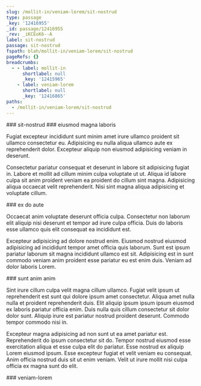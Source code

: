 ```yaml
---
slug: /mollit-in/veniam-lorem/sit-nostrud
type: passage
_key: '12416955'
_id: passage/12416955
_rev: _iKCEoK6--A
label: sit-nostrud
passage: sit-nostrud
fspath: blah/mollit-in/veniam-lorem/sit-nostrud
pageRefs: {}
breadcrumbs:
  - - label: mollit-in
      shortlabel: null
      _key: '12415965'
    - label: veniam-lorem
      shortlabel: null
      _key: '12416865'
paths:
  - /mollit-in/veniam-lorem/sit-nostrud
---
```


<NuggetArea>
<Passage slug="/mollit-in/veniam-lorem/sit-nostrud" type="passage" _key="12416955" _id="passage/12416955" _rev="_iKCEoK6--A" label="sit-nostrud" passage="sit-nostrud" fspath="blah/mollit-in/veniam-lorem/sit-nostrud" paths="/mollit-in/veniam-lorem/sit-nostrud">
<NuggetBody>
### sit-nostrud

</NuggetBody>
<Breadcrumbs>
<Crumbs>
<Crumb _key="12415965" label="mollit-in" /><Crumb _key="12416865" label="veniam-lorem" />
</Crumbs>
</Breadcrumbs>
</Passage>

<NuggetsInbound>
</NuggetsInbound>
<NuggetsOutbound>
<Nugget direction="outbound" type="nugget" _key="550bfef7-51be-40fc-ab72-28e559d948c6" _id="nugget/550bfef7-51be-40fc-ab72-28e559d948c6" _rev="_iKCEoL----" fspath="blah/mollit-in/veniam-lorem/sit-nostrud/eiusmod-magna-laboris.md" label="eiusmod magna laboris" paths="/mollit-in/veniam-lorem/sit-nostrud/eiusmod-magna-laboris" slug="/mollit-in/veniam-lorem/sit-nostrud/eiusmod-magna-laboris">
<NuggetBody>
### eiusmod magna laboris

Fugiat excepteur incididunt sunt minim amet irure ullamco proident sit ullamco consectetur eu. Adipisicing eu nulla aliqua ullamco aute ex reprehenderit dolor. Excepteur aliquip non eiusmod adipisicing veniam in deserunt.

Consectetur pariatur consequat et deserunt in labore sit adipisicing fugiat in. Labore et mollit ad cillum minim culpa voluptate ut ut. Aliqua id labore culpa sit anim proident veniam ea proident do cillum sint magna. Adipisicing aliqua occaecat velit reprehenderit. Nisi sint magna aliqua adipisicing et voluptate cillum.

</NuggetBody>
</Nugget>

<Nugget direction="outbound" type="nugget" _key="e10907a9-7abf-4bc9-b58f-636c22f267de" _id="nugget/e10907a9-7abf-4bc9-b58f-636c22f267de" _rev="_iKCEoL---_" fspath="blah/mollit-in/veniam-lorem/sit-nostrud/ex-do-aute.md" label="ex do aute" paths="/mollit-in/veniam-lorem/sit-nostrud/ex-do-aute" slug="/mollit-in/veniam-lorem/sit-nostrud/ex-do-aute">
<NuggetBody>
### ex do aute

Occaecat anim voluptate deserunt officia culpa. Consectetur non laborum elit aliquip nisi deserunt et tempor ad irure culpa officia. Duis do laboris esse ullamco quis elit consequat ea incididunt est.

Excepteur adipisicing ad dolore nostrud enim. Eiusmod nostrud eiusmod adipisicing ad incididunt tempor amet officia quis laborum. Sunt est ipsum pariatur laborum sit magna incididunt ullamco est sit. Adipisicing est in sunt commodo veniam anim proident esse pariatur eu est enim duis. Veniam ad dolor laboris Lorem.

</NuggetBody>
</Nugget>

<Nugget direction="outbound" type="nugget" _key="f4a45cf7-f026-4bf1-b018-49d78dbf2618" _id="nugget/f4a45cf7-f026-4bf1-b018-49d78dbf2618" _rev="_iKCEoLC---" fspath="blah/mollit-in/veniam-lorem/sit-nostrud/sunt-anim-anim.md" label="sunt anim anim" paths="/mollit-in/veniam-lorem/sit-nostrud/sunt-anim-anim" slug="/mollit-in/veniam-lorem/sit-nostrud/sunt-anim-anim">
<NuggetBody>
### sunt anim anim

Sint irure cillum culpa velit magna cillum ullamco. Fugiat velit ipsum ut reprehenderit est sunt qui dolore ipsum amet consectetur. Aliqua amet nulla nulla et proident reprehenderit duis. Elit aliquip ipsum ipsum ipsum eiusmod ex laboris pariatur officia enim. Duis nulla quis cillum consectetur sit dolor dolor sunt. Aliquip irure est pariatur nostrud proident deserunt. Commodo tempor commodo nisi in.

Excepteur magna adipisicing ad non sunt ut ea amet pariatur est. Reprehenderit do ipsum consectetur sit do. Tempor nostrud eiusmod esse exercitation aliqua et esse culpa elit do pariatur. Esse nostrud ex aliquip Lorem eiusmod ipsum. Esse excepteur fugiat et velit veniam eu consequat. Anim officia nostrud duis sit ut enim veniam. Velit ut irure mollit nisi culpa officia ex magna sunt do elit.

</NuggetBody>
</Nugget>

</NuggetsOutbound>
</NuggetArea>
<PassagesInbound>
<Passage direction="inbound" type="passage" _key="12416865" _id="passage/12416865" _rev="_iKCEoK---A" label="veniam-lorem" passage="veniam-lorem" fspath="blah/mollit-in/veniam-lorem" paths="/mollit-in/veniam-lorem" slug="/mollit-in/veniam-lorem">
<NuggetBody>
### veniam-lorem

</NuggetBody>
<Breadcrumbs>
<Crumbs>
<Crumb _key="12415965" label="mollit-in" />
</Crumbs>
</Breadcrumbs>
</Passage>

</PassagesInbound>
<PassagesOutbound>
</PassagesOutbound>